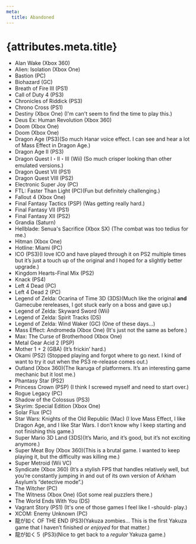 ```yaml
---
meta:
  title: Abandoned
---
```


# {attributes.meta.title}

- Alan Wake (Xbox 360)
- Alien: Isolation (Xbox One)
- Bastion (PC)
- Biohazard (GC)
- Breath of Fire III (PS1)
- Call of Duty 4 (PS3)
- Chronicles of Riddick (PS3)
- Chrono Cross (PS1)
- Destiny (Xbox One) (I'm can't seem to find the time to play this.)
- Deus Ex: Human Revolution (Xbox 360)
- Doom (Xbox One)
- Doom (Xbox One)
- Dragon Age (PS3)(So much Hanar voice effect. I can see and hear a lot of Mass Effect in Dragon Age.)
- Dragon Age II (PS3)
- Dragon Quest I・II・III (Wii) (So much crisper looking than other emulated versions.)
- Dragon Quest VII (PS1)
- Dragon Quest VIII (PS2)
- Electronic Super Joy (PC)
- FTL: Faster Than Light (PC)(Fun but definitely challenging.)
- Fallout 4 (Xbox One)
- Final Fantasy Tactics (PSP) (Was getting really hard.)
- Final Fantasy VII (PS1)
- Final Fantasy XII (PS2)
- Grandia (Saturn)
- Hellblade: Senua's Sacrifice (Xbox SX) (The combat was too tedius for me.)
- Hitman (Xbox One)
- Hotline: Miami (PC)
- ICO (PS3)(I love ICO and have played through it on PS2 multiple times but it’s just a touch up of the original and I hoped for a slightly better upgrade.)
- Kingdom Hearts-Final Mix (PS2)
- Knack (PS4)
- Left 4 Dead (PC)
- Left 4 Dead 2 (PC)
- Legend of Zelda: Ocarina of Time 3D (3DS)(Much like the original **and** Gamecube rereleases, I got stuck early on a boss and gave up.)
- Legend of Zelda: Skyward Sword (Wii)
- Legend of Zelda: Spirit Tracks (DS)
- Legend of Zelda: Wind Waker (GC) (One of these days…)
- Mass Effect: Andromeda (Xbox One) (It's just not the same as before.)
- Max: The Curse of Brotherhood (Xbox One)
- Metal Gear Acid 2 (PSP)
- Mother 1 + 2 (GBA) (It’s frickin’ hard.)
- Okami (PS2) (Stopped playing and forgot where to go next. I kind of want to try it out when the PS3 re-release comes out.)
- Outland (Xbox 360)(The Ikaruga of platformers. It’s an interesting game mechanic but it lost me.)
- Phantasy Star (PS2)
- Princess Crown (PSP) (I think I screwed myself and need to start over.)
- Rogue Legacy (PC)
- Shadow of the Colossus (PS3)
- Skyrim: Special Edition (Xbox One)
- Solar Flux (PC)
- Star Wars: Knights of the Old Republic (Mac) (I love Mass Effect, I like Dragon Age, and I like Star Wars. I don’t know why I keep starting and not finishing this game.)
- Super Mario 3D Land (3DS)(It’s Mario, and it’s good, but it’s not exciting anymore.)
- Super Meat Boy (Xbox 360)(This is a brutal game. I wanted to keep playing it, but the difficulty was killing me.)
- Super Metroid (Wii VC)
- Syndicate (Xbox 360) (It’s a stylish FPS that handles relatively well, but you’re constantly jumping in and out of its own version of Arkham Asylum’s “detective mode”.)
- The Witcher (PC)
- The Witness (Xbox One) (Got some real puzzlers there.)
- The World Ends With You (DS)
- Vagrant Story (PS1) (It's one of those games I feel like I -should- play.)
- XCOM: Enemy Unknown (PC)
- 龍が如く OF THE END (PS3)(Yakuza zombies... This is the first Yakuza game that I haven’t finished _or enjoyed_ for that matter.)
- 龍が如く５ (PS3)(Nice to get back to a _regular_ Yakuza game.)
